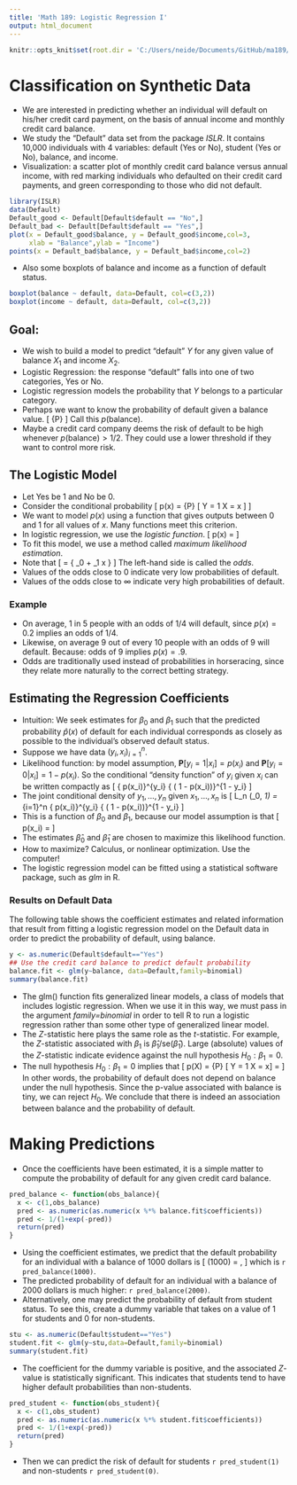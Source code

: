 ```yaml
---
title: 'Math 189: Logistic Regression I'
output: html_document
---
```


```r
knitr::opts_knit$set(root.dir = 'C:/Users/neide/Documents/GitHub/ma189/Data')
```

# Classification on Synthetic Data

- We are interested in predicting whether an individual will default on his/her credit card payment, on the basis of annual income and monthly credit card balance.
- We study the "Default" data set from the package *ISLR*. It contains 10,000 individuals with 4 variables: default (Yes or No), student (Yes or No), balance, and income.
- Visualization: a scatter plot of monthly credit card balance versus annual income, with red marking individuals who defaulted on their credit card payments, and green corresponding to those who did not default.  
 

```r
library(ISLR)
data(Default)
Default_good <- Default[Default$default == "No",]
Default_bad <- Default[Default$default == "Yes",]
plot(x = Default_good$balance, y = Default_good$income,col=3,
     xlab = "Balance",ylab = "Income")
points(x = Default_bad$balance, y = Default_bad$income,col=2)
```

- Also some boxplots of balance and income as a function of default status.

```r
boxplot(balance ~ default, data=Default, col=c(3,2))
boxplot(income ~ default, data=Default, col=c(3,2))
```

## Goal:

- We wish to build a model to predict "default" $Y$ for any given value of balance $X_1$ and income $X_2$.
- Logistic Regression: the response "default" falls into one of two categories, Yes or No. 
- Logistic regression models the probability that $Y$ belongs to a particular category.
- Perhaps we want to know the probability of default given a balance value.
\[
 {\mathbb P} \left[ \mbox{default} = \mbox{Yes} \vert \mbox{balance} \right]
\]
Call this $p(\mbox{balance})$. 
- Maybe a credit card company deems the risk of default to be high whenever  $p(\mbox{balance}) > 1/2$. They could use a lower threshold if they want to control more risk.
 
## The Logistic Model

- Let Yes be $1$ and No be $0$.
- Consider the conditional probability
\[
 p(x) = {\mathbb P} [ Y = 1 \vert X = x ]
\]
- We want to model $p(x)$ using a function that gives outputs between $0$ and $1$ for all values of $x$. Many functions meet this criterion.
- In logistic regression, we use the *logistic function*.
\[
 p(x) = \frac{ \exp \{ \beta_0 + \beta_1 x \} }{ 1 +  \exp \{ \beta_0 + \beta_1 x \} }
\]
- To fit this model, we use a method called *maximum likelihood estimation*.
- Note that
\[
 \frac{p(x)}{1 - p(x)} = \exp \{ \beta_0 + \beta_1 x \}
\]
 The left-hand side is called the *odds*. 
- Values of the odds close to 0 indicate very low probabilities of default.
- Values of the odds close to $\infty$ indicate very high probabilities of default.
  
### Example

- On average, 1 in 5 people with an odds of $1/4$ will default, since $p(x) = 0.2$ implies an odds of 1/4. 
- Likewise, on average 9 out of every 10 people with an odds of 9 will default. Because: odds of $9$ implies $p(x) = .9$.
- Odds are traditionally used instead of probabilities in horseracing, since they relate more naturally to the correct betting strategy.

## Estimating the Regression Coefficients

- Intuition: We seek estimates for $\beta_0$ and $\beta_1$ such that the predicted probability $\widehat{p}(x)$ of default for each individual corresponds as closely as possible to the individual’s observed default status.
- Suppose we have data ${( y_i, x_i)}_{i=1}^n$. 
- Likelihood function: by model assumption, ${\mathbf P} [ y_i=1 \vert x_i] = p(x_i)$ and
${\mathbf P} [ y_i=0 \vert x_i] = 1-p(x_i)$. So the conditional "density function” of $y_i$  given $x_i$ can be written compactly as
\[
  { p(x_i)}^{y_i} { ( 1 - p(x_i))}^{1 - y_i}
\]
- The joint conditional density of $y_1, \ldots, y_n$ given $x_1, \ldots, x_n$ is
\[
  L_n (\beta_0, \beta_1) = \prod_{i=1}^n { p(x_i)}^{y_i} { ( 1 - p(x_i))}^{1 - y_i}
\]
- This is a function of $\beta_0$ and $\beta_1$, because our model assumption is that
\[
 p(x_i) = \frac{ \exp \{ \beta_0 + \beta_1 x_i \} }{ 1 +  \exp \{ \beta_0 + \beta_1 x_i \} }
\]
- The estimates $\widehat{\beta}_0$ and $\widehat{\beta}_1$ are chosen to maximize this likelihood function.
- How to maximize? Calculus, or nonlinear optimization. Use the computer!
- The logistic regression model can be fitted using a statistical software package, such as *glm* in R.


### Results on Default Data

The following table shows the coefficient estimates and related information that result from fitting a logistic regression model on the Default data in order to predict the probability of default, using balance.

```r
y <- as.numeric(Default$default=="Yes")
## Use the credit card balance to predict default probability
balance.fit <- glm(y~balance, data=Default,family=binomial)
summary(balance.fit)
```

- The glm() function fits generalized linear models, a class of models that includes logistic regression. When we use it in this way, we must pass in the argument *family=binomial* in order to tell R to run a logistic regression rather than some other type of generalized linear model.
- The $Z$-statistic here plays the same role as the $t$-statistic. For example, the $Z$-statistic associated with $\beta_1$ is $\widehat{\beta}_1/\mbox{se}(\widehat{\beta}_1)$. Large (absolute) values of the $Z$-statistic indicate evidence against the null hypothesis $H_0: \beta_1 = 0$.
- The null hypothesis $H_0: \beta_1 = 0$ implies that
\[
 p(X) = {\mathbf P} [ Y = 1 \vert X = x] = 
 \frac{ \exp \{ \beta_0   \} }{ 1 +  \exp \{ \beta_0   \} }
\]
In other words, the probability of default does not depend on balance under the null hypothesis. Since the p-value associated with balance is tiny, we can reject $H_0$. We conclude that there is indeed an association between balance and the probability of default.

# Making Predictions

- Once the coefficients have been estimated, it is a simple matter to compute the probability of default for any given credit card balance.

```r
pred_balance <- function(obs_balance){
  x <- c(1,obs_balance)
  pred <- as.numeric(as.numeric(x %*% balance.fit$coefficients))
  pred <- 1/(1+exp(-pred))
  return(pred)
}
```

- Using the coefficient estimates, we predict that the default probability for an individual with a balance of 1000 dollars is
\[
 \widehat{p} (1000) = \frac{ \exp \{ \widehat{\beta}_0 + \widehat{\beta}_1 (1000) \} }{ 1 +  \exp \{ \widehat{\beta}_0 + \widehat{\beta}_1 (1000) \} },
\]
 which is `r pred_balance(1000)`.
- The predicted probability of default for an individual with a balance of 2000 dollars is much higher: `r pred_balance(2000)`.
- Alternatively, one may predict the probability of default from student status. To see this, create a dummy variable that takes on a value of 1 for students and 0 for non-students.

```r
stu <- as.numeric(Default$student=="Yes")
student.fit <- glm(y~stu,data=Default,family=binomial)
summary(student.fit)
```

- The coefficient for the dummy variable is positive, and the associated $Z$-value is statistically significant. This indicates that students tend to have higher default probabilities than non-students.

```r
pred_student <- function(obs_student){
  x <- c(1,obs_student)
  pred <- as.numeric(as.numeric(x %*% student.fit$coefficients))
  pred <- 1/(1+exp(-pred))
  return(pred)
}
```

- Then we can predict the risk of default 
\begin{align*}
 & \widehat{\mathbb P} [ \mbox{default} = \mbox{Yes} \vert \mbox{Student} = \mbox{Yes} ]
  = \frac{ \exp \{ \widehat{\beta}_0 + \widehat{\beta}_1 (1) \} }{ 1 +  \exp \{ \widehat{\beta}_0 + \widehat{\beta}_1 (1) \} }
  & \widehat{\mathbb P} [ \mbox{default} = \mbox{Yes} \vert \mbox{Student} = \mbox{No} ]
  = \frac{ \exp \{ \widehat{\beta}_0 + \widehat{\beta}_1 (0) \} }{ 1 +  \exp \{ \widehat{\beta}_0 + \widehat{\beta}_1 (0) \} }
\end{align*}
for students `r pred_student(1)` and non-students `r pred_student(0)`.

 

